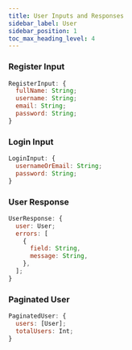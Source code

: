 ```yaml
---
title: User Inputs and Responses
sidebar_label: User
sidebar_position: 1
toc_max_heading_level: 4
---
```


### Register Input

```javascript
RegisterInput: {
  fullName: String;
  username: String;
  email: String;
  password: String;
}
```

### Login Input

```javascript
LoginInput: {
  usernameOrEmail: String;
  password: String;
}
```

### User Response

```javascript
UserResponse: {
  user: User;
  errors: [
    {
      field: String,
      message: String,
    },
  ];
}
```

### Paginated User

```javascript
PaginatedUser: {
  users: [User];
  totalUsers: Int;
}
```
